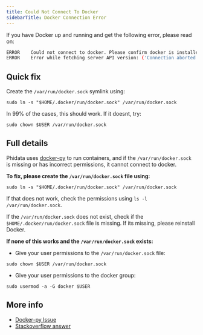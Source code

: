 ```yaml
---
title: Could Not Connect To Docker
sidebarTitle: Docker Connection Error
---
```


If you have Docker up and running and get the following error, please read on:

```bash
ERROR    Could not connect to docker. Please confirm docker is installed and running
ERROR    Error while fetching server API version: ('Connection aborted.', FileNotFoundError(2, 'No such file or directory'))
```

## Quick fix

Create the `/var/run/docker.sock` symlink using:

```shell
sudo ln -s "$HOME/.docker/run/docker.sock" /var/run/docker.sock
```

In 99% of the cases, this should work. If it doesnt, try:

```shell
sudo chown $USER /var/run/docker.sock
```

## Full details

Phidata uses [docker-py](https://github.com/docker/docker-py) to run containers, and if the `/var/run/docker.sock` is missing or has incorrect permissions, it cannot connect to docker.

**To fix, please create the `/var/run/docker.sock` file using:**

```shell
sudo ln -s "$HOME/.docker/run/docker.sock" /var/run/docker.sock
```

If that does not work, check the permissions using `ls -l /var/run/docker.sock`.

If the `/var/run/docker.sock` does not exist, check if the `$HOME/.docker/run/docker.sock` file is missing. If its missing, please reinstall Docker.

**If none of this works and the `/var/run/docker.sock` exists:**

- Give your user permissions to the `/var/run/docker.sock` file:

```shell
sudo chown $USER /var/run/docker.sock
```

- Give your user permissions to the docker group:

```shell
sudo usermod -a -G docker $USER
```

## More info

- [Docker-py Issue](https://github.com/docker/docker-py/issues/3059#issuecomment-1294369344)
- [Stackoverflow answer](https://stackoverflow.com/questions/48568172/docker-sock-permission-denied/56592277#56592277)
